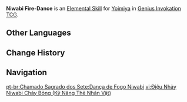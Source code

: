 {{About|the Character Card Skill for [[Genius Invokation TCG]]|the Playable Character Talent|Niwabi Fire-Dance}}
{{Genius Invokation TCG Skill Infobox
|title      = Niwabi Fire-Dance
|image      = Niwabi Fire-Dance Character Card Skill.png
|type       = Elemental Skill
|character  = Yoimiya
|element    = Pyro
|matching   = 1
|effect     = This character gains '''Niwabi Enshou'''. (This Skill does not grant Energy)<br><br>'''Niwabi Enshou'''<br>The character to which this is attached has their Normal Attacks deal +1 DMG, and their {{Color|Physical DMG}} dealt converted to {{Color|Pyro DMG}}.<br><u>Usage(s)</u>: 3
|order      = 2
}}
'''Niwabi Fire-Dance''' is an [[Character Card Elemental Skill|Elemental Skill]] for [[Yoimiya (Character Card)|Yoimiya]] in [[Genius Invokation TCG]].

==Other Languages==
{{Other Languages|Transclude=Niwabi Fire-Dance}}

==Change History==
{{Change History|3.3}}

==Navigation==
{{Genius Invokation TCG Skill Navbox|Yoimiya}}

[[pt-br:Chamado Sagrado dos Sete:Dança de Fogo Niwabi]]
[[vi:Điệu Nhảy Niwabi Cháy Bỏng (Kỹ Năng Thẻ Nhân Vật)]]